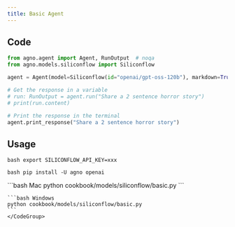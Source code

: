 ```yaml
---
title: Basic Agent
---
```


## Code

```python cookbook/models/siliconflow/basic.py
from agno.agent import Agent, RunOutput  # noqa
from agno.models.siliconflow import Siliconflow

agent = Agent(model=Siliconflow(id="openai/gpt-oss-120b"), markdown=True)

# Get the response in a variable
# run: RunOutput = agent.run("Share a 2 sentence horror story")
# print(run.content)

# Print the response in the terminal
agent.print_response("Share a 2 sentence horror story")

```

## Usage

<Steps>
  <Snippet file="create-venv-step.mdx" />

<Step title="Set your API key">```bash export SILICONFLOW_API_KEY=xxx ```</Step>

<Step title="Install libraries">```bash pip install -U agno openai ```</Step>

  <Step title="Run Agent">
    <CodeGroup>
    ```bash Mac
    python cookbook/models/siliconflow/basic.py
    ```

    ```bash Windows
    python cookbook/models/siliconflow/basic.py
    ```
    </CodeGroup>

  </Step>
</Steps>
